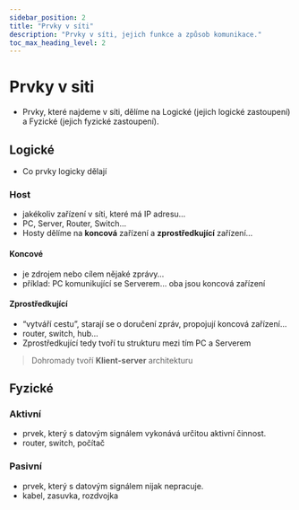 ```yaml
---
sidebar_position: 2
title: "Prvky v síti"
description: "Prvky v síti, jejich funkce a způsob komunikace."
toc_max_heading_level: 2
---
```

# Prvky v siti
* Prvky, které najdeme v síti, dělíme na Logické (jejich logické zastoupení) a Fyzické (jejich fyzické zastoupení).

## Logické
* Co prvky logicky dělají

### Host
- jakékoliv zařízení v síti, které má IP adresu… 
- PC, Server, Router, Switch…
- Hosty dělíme na **koncová** zařízení a **zprostředkující** zařízení…

#### Koncové 
- je zdrojem nebo cílem nějaké zprávy… 
- příklad: PC komunikující se Serverem… oba jsou koncová zařízení

#### Zprostředkující 
- “vytváří cestu”, starají se o doručení zpráv, propojují koncová zařízení…
- router, switch, hub…
- Zprostředkující tedy tvoří tu strukturu mezi tím PC a Serverem

> Dohromady tvoří **Klient-server** architekturu

## Fyzické  
### Aktivní 
- prvek, který s datovým signálem vykonává určitou aktivní činnost.
- router, switch, počítač 
### Pasivní 
- prvek, který s datovým signálem nijak nepracuje.
- kabel, zasuvka, rozdvojka

